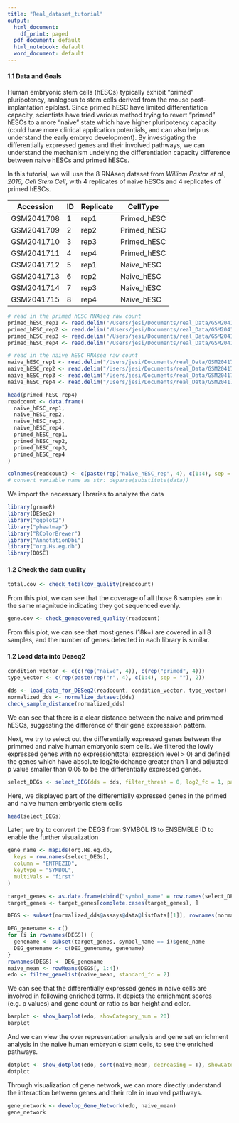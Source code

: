 ```yaml
---
title: "Real_dataset_tutorial"
output:
  html_document:
    df_print: paged
  pdf_document: default
  html_notebook: default
  word_document: default
---
```



#### 1.1 Data and Goals
Human embryonic stem cells (hESCs) typically exhibit "primed" pluripotency, analogous to stem cells derived from the mouse post-implantation epiblast. Since primed hESC have limited differentiation capacity, scientists have tried various method trying to revert "primed" hESCs to a more "naive" state which have higher pluripotency capacity (could have more clinical application potentials, and can also help us understand the early embryo development). By investigating the differentially expressed genes and their involved pathways, we can understand the mechanism undelying the differentiation capacity difference between naive hESCs and primed hESCs.

In this tutorial, we will use the 8 RNAseq dataset from *William Pastor et al., 2016, Cell Stem Cell*, with 4 replicates of naive hESCs and 4 replicates of primed hESCs. 


| Accession  | ID  | Replicate | CellType    |
|------------|-----|-----------|-------------|
|GSM2041708  | 1   |  rep1     | Primed_hESC | 
|GSM2041709  | 2   |  rep2     | Primed_hESC | 
|GSM2041710  | 3   |  rep3     | Primed_hESC | 
|GSM2041711  | 4   |  rep4     | Primed_hESC | 
|GSM2041712  | 5   |  rep1     | Naive_hESC  | 
|GSM2041713  | 6   |  rep2     | Naive_hESC  | 
|GSM2041714  | 7   |  rep3     | Naive_hESC  | 
|GSM2041715  | 8   |  rep4     | Naive_hESC  | 

```r
# read in the primed hESC RNAseq raw count
primed_hESC_rep1 <- read.delim("/Users/jesi/Documents/real_Data/GSM2041708_RNAseq_UCLA1_Primed_rep1_readsCount.txt", row.names = 1)
primed_hESC_rep2 <- read.delim("/Users/jesi/Documents/real_Data/GSM2041709_RNAseq_UCLA1_Primed_rep2_readsCount.txt", , row.names = 1)
primed_hESC_rep3 <- read.delim("/Users/jesi/Documents/real_Data/GSM2041710_RNAseq_UCLA1_Primed_rep3_readsCount.txt", row.names = 1)
primed_hESC_rep4 <- read.delim("/Users/jesi/Documents/real_Data/GSM2041711_RNAseq_UCLA1_Primed_rep4_readsCount.txt", row.names = 1)

# read in the naive hESC RNAseq raw count
naive_hESC_rep1 <- read.delim("/Users/jesi/Documents/real_Data/GSM2041712_RNAseq_SSEA4_neg_rep1_readCounts.txt", row.names = 1)
naive_hESC_rep2 <- read.delim("/Users/jesi/Documents/real_Data/GSM2041713_RNAseq_SSEA4_neg_rep2_readCounts.txt", row.names = 1)
naive_hESC_rep3 <- read.delim("/Users/jesi/Documents/real_Data/GSM2041714_RNAseq_SSEA4_neg_rep3_readCounts.txt", row.names = 1)
naive_hESC_rep4 <- read.delim("/Users/jesi/Documents/real_Data/GSM2041715_RNAseq_SSEA4_neg_rep4_readsCount.txt", row.names = 1)

head(primed_hESC_rep4)
readcount <- data.frame(
  naive_hESC_rep1,
  naive_hESC_rep2,
  naive_hESC_rep3,
  naive_hESC_rep4,
  primed_hESC_rep1,
  primed_hESC_rep2,
  primed_hESC_rep3,
  primed_hESC_rep4
)

colnames(readcount) <- c(paste(rep("naive_hESC_rep", 4), c(1:4), sep = ""), paste(rep("primed_hESC_rep", 4), c(1:4), sep = ""))
# convert variable name as str: deparse(substitute(data))
```

We import the necessary libraries to analyze the data
```r
library(grnaeR)
library(DESeq2)
library("ggplot2")
library("pheatmap")
library("RColorBrewer")
library("AnnotationDbi")
library("org.Hs.eg.db")
library(DOSE)
```

#### 1.2 Check the data quality
```r
total.cov <- check_totalcov_quality(readcount)
```
From this plot, we can see that the coverage of all those 8 samples are in the same magnitude indicating they got sequenced evenly.


```r
gene.cov <- check_genecovered_quality(readcount)
```
From this plot, we can see that most genes (18k+) are covered in all 8 samples, and the number of genes detected in each library is similar.


#### 1.2 Load data into Deseq2
```r
condition_vector <- c(c(rep("naive", 4)), c(rep("primed", 4)))
type_vector <- c(rep(paste(rep("r", 4), c(1:4), sep = ""), 2))

dds <- load_data_for_DESeq2(readcount, condition_vector, type_vector)
normalized_dds <- normalize_dataset(dds)
check_sample_distance(normalized_dds)
```
We can see that there is a clear distance between the naive and primmed hESCs, suggesting the difference of their gene expresssion pattern.


Next, we try to select out the differentially expressed genes between the primmed and naive human embryonic stem cells. We filtered the lowly expressed genes with no expression(total expression level > 0) and defined the genes which have absolute log2foldchange greater than 1 and adjusted p value smaller than 0.05 to be the differentially expressed genes.
```r
select_DEGs <- select_DEG(dds = dds, filter_thresh = 0, log2_fc = 1, padjust = 0.05)
```

Here, we displayed part of the differentially expressed genes in the primed and naive human embryonic stem cells
```r
head(select_DEGs)
```

Later, we try to convert the DEGS from SYMBOL IS to ENSEMBLE ID to enable the further visualization
```r
gene_name <- mapIds(org.Hs.eg.db,
  keys = row.names(select_DEGs),
  column = "ENTREZID",
  keytype = "SYMBOL",
  multiVals = "first"
)

target_genes <- as.data.frame(cbind("symbol_name" = row.names(select_DEGs), gene_name))
target_genes <- target_genes[complete.cases(target_genes), ]

DEGS <- subset(normalized_dds@assays@data@listData[[1]], rownames(normalized_dds@assays@data@listData[[1]]) %in% rownames(target_genes) == TRUE)
```


```r
DEG_genename <- c()
for (i in rownames(DEGS)) {
  genename <- subset(target_genes, symbol_name == i)$gene_name
  DEG_genename <- c(DEG_genename, genename)
}
rownames(DEGS) <- DEG_genename
naive_mean <- rowMeans(DEGS[, 1:4])
edo <- filter_genelist(naive_mean, standard_fc = 2)
```


We can see that the differentially expressed genes in naive cells are involved in following enriched terms. It depicts the enrichment scores (e.g. p values) and gene count or ratio as bar height and color. 
```r
barplot <- show_barplot(edo, showCategory_num = 20)
barplot
```
And we can view the over representation analysis and gene set enrichment analysis in the naive human embryonic stem cells, to see the enriched pathways.
```r
dotplot <- show_dotplot(edo, sort(naive_mean, decreasing = T), showCategory_num = 30)
dotplot
```
Through visualization of gene network, we can more directly understand the interaction between genes and their role in involved pathways.
```r
gene_network <- develop_Gene_Network(edo, naive_mean)
gene_network
```

